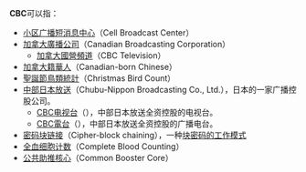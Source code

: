 '''CBC'''可以指：
*[[小区广播|小区广播短消息中心]]（Cell Broadcast Center）
*[[加拿大廣播公司|加拿大廣播公司]]（Canadian Broadcasting Corporation）
**[[加拿大國營頻道|加拿大國營頻道]]（CBC Television）
*[[加拿大籍華人|加拿大籍華人]]（Canadian-born Chinese）
*[[聖誕節鳥類統計|聖誕節鳥類統計]]（Christmas Bird Count）
*[[中部日本放送|中部日本放送]]（Chubu-Nippon Broadcasting Co., Ltd.），日本的一家广播控股公司。
**[[CBC电视台_(日本)|CBC电视台]]（{{lang|ja|CBCテレビ}}），中部日本放送全资控股的电视台。
**[[CBC電台|CBC電台]]（{{lang|ja|CBCラジオ}}），中部日本放送全资控股的广播电台。
*[[密码块链接|密码块链接]]（Cipher-block chaining），一种[[块密码的工作模式|块密码的工作模式]]
*[[全血细胞计数|全血细胞计数]]（Complete Blood Counting）
*[[公共助推核心|公共助推核心]]（Common Booster Core）
{{disambig|Cat=三字拉丁字母缩写消歧义}}